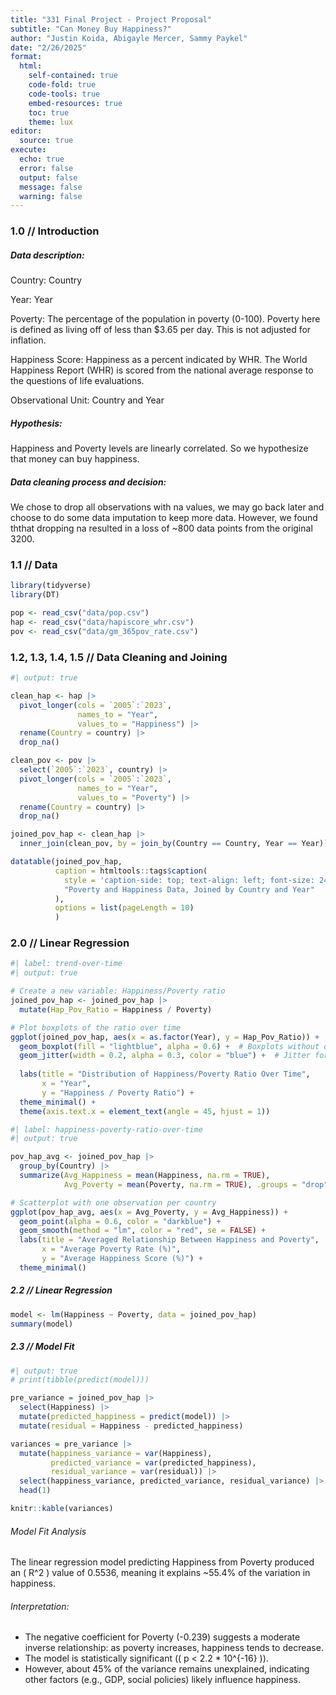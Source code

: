 ```yaml
---
title: "331 Final Project - Project Proposal"
subtitle: "Can Money Buy Happiness?"
author: "Justin Koida, Abigayle Mercer, Sammy Paykel"
date: "2/26/2025"
format: 
  html:
    self-contained: true
    code-fold: true
    code-tools: true
    embed-resources: true
    toc: true
    theme: lux
editor: 
  source: true
execute:
  echo: true
  error: false
  output: false
  message: false
  warning: false
---
```


### 1.0 // Introduction

##### Data description:

Country: Country

Year: Year

Poverty: The percentage of the population in poverty (0-100). Poverty here is defined as living off of less than \$3.65 per day. This is not adjusted for inflation.

Happiness Score: Happiness as a percent indicated by WHR. The World Happiness Report (WHR) is scored from the national average response to the questions of life evaluations.

Observational Unit: Country and Year

##### Hypothesis:

Happiness and Poverty levels are linearly correlated. So we hypothesize that money can buy happiness.

##### Data cleaning process and decision:

We chose to drop all observations with na values, we may go back later and choose to do some data imputation to keep more data. However, we found ththat dropping na resulted in a loss of \~800 data points from the original 3200.

### 1.1 // Data

```r
library(tidyverse)
library(DT)

pop <- read_csv("data/pop.csv")
hap <- read_csv("data/hapiscore_whr.csv")
pov <- read_csv("data/gm_365pov_rate.csv")
```

### 1.2, 1.3, 1.4, 1.5 // Data Cleaning and Joining

```r
#| output: true

clean_hap <- hap |>
  pivot_longer(cols = `2005`:`2023`,
               names_to = "Year",
               values_to = "Happiness") |>
  rename(Country = country) |>
  drop_na()

clean_pov <- pov |>
  select(`2005`:`2023`, country) |>
  pivot_longer(cols = `2005`:`2023`,
               names_to = "Year",
               values_to = "Poverty") |>
  rename(Country = country) |>
  drop_na()

joined_pov_hap <- clean_hap |>
  inner_join(clean_pov, by = join_by(Country == Country, Year == Year))

datatable(joined_pov_hap, 
          caption = htmltools::tags$caption(
            style = 'caption-side: top; text-align: left; font-size: 24px;',
            "Poverty and Happiness Data, Joined by Country and Year"
          ), 
          options = list(pageLength = 10)
          )
```

### 2.0 // Linear Regression

```r
#| label: trend-over-time
#| output: true

# Create a new variable: Happiness/Poverty ratio
joined_pov_hap <- joined_pov_hap |>
  mutate(Hap_Pov_Ratio = Happiness / Poverty)

# Plot boxplots of the ratio over time
ggplot(joined_pov_hap, aes(x = as.factor(Year), y = Hap_Pov_Ratio)) +
  geom_boxplot(fill = "lightblue", alpha = 0.6) +  # Boxplots without outliers
  geom_jitter(width = 0.2, alpha = 0.3, color = "blue") +  # Jitter for individual points
  
  labs(title = "Distribution of Happiness/Poverty Ratio Over Time",
       x = "Year",
       y = "Happiness / Poverty Ratio") +
  theme_minimal() +
  theme(axis.text.x = element_text(angle = 45, hjust = 1))  

```

```r
#| label: happiness-poverty-ratio-over-time
#| output: true

pov_hap_avg <- joined_pov_hap |>
  group_by(Country) |>
  summarize(Avg_Happiness = mean(Happiness, na.rm = TRUE),
            Avg_Poverty = mean(Poverty, na.rm = TRUE), .groups = "drop")

# Scatterplot with one observation per country
ggplot(pov_hap_avg, aes(x = Avg_Poverty, y = Avg_Happiness)) +
  geom_point(alpha = 0.6, color = "darkblue") +
  geom_smooth(method = "lm", color = "red", se = FALSE) +
  labs(title = "Averaged Relationship Between Happiness and Poverty",
       x = "Average Poverty Rate (%)",
       y = "Average Happiness Score (%)") +
  theme_minimal()
```

##### 2.2 // Linear Regression

```r
model <- lm(Happiness ~ Poverty, data = joined_pov_hap)
summary(model)
```

##### 2.3 // Model Fit

```r
#| output: true
# print(tibble(predict(model)))

pre_variance = joined_pov_hap |>
  select(Happiness) |>
  mutate(predicted_happiness = predict(model)) |>
  mutate(residual = Happiness - predicted_happiness)

variances = pre_variance |>
  mutate(happiness_variance = var(Happiness), 
         predicted_variance = var(predicted_happiness),
         residual_variance = var(residual)) |>
  select(happiness_variance, predicted_variance, residual_variance) |>
  head(1)

knitr::kable(variances)
```

###### Model Fit Analysis

The linear regression model predicting Happiness from Poverty produced an \( R^2 \) value of 0.5536, meaning it explains ~55.4% of the variation in happiness.

###### Interpretation:
- The negative coefficient for Poverty (-0.239) suggests a moderate inverse relationship: as poverty increases, happiness tends to decrease.
- The model is statistically significant (\( p < 2.2 * 10^{-16} \)).
- However, about 45% of the variance remains unexplained, indicating other factors (e.g., GDP, social policies) likely influence happiness.
